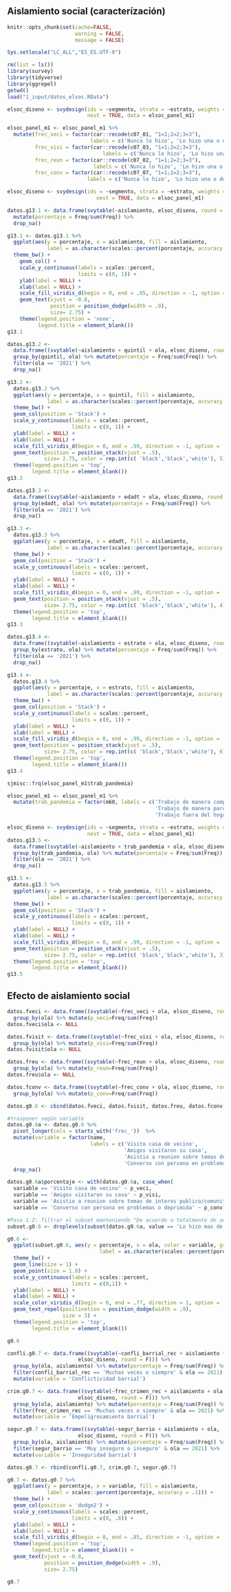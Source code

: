 ## Aislamiento social (caracterízación)

```r
knitr::opts_chunk$set(cache=FALSE, 
                      warning = FALSE, 
                      message = FALSE) 

Sys.setlocale("LC_ALL","ES_ES.UTF-8")

rm(list = ls())
library(survey)
library(tidyverse)
library(ggrepel)
getwd()
load("1_input/datos_elsoc.RData")

elsoc_diseno <- svydesign(ids = ~segmento, strata = ~estrato, weights = ~ponderador02, 
                          nest = TRUE, data = elsoc_panel_m1)
```

```r

elsoc_panel_m1 <- elsoc_panel_m1 %>%
  mutate(frec_veci = factor(car::recode(c07_01, "1=1;2=2;3=3"),
                           labels = c('Nunca lo hizo', 'Lo hizo una o dos veces', 'Lo hizo mas de dos veces')),
         frec_visi = factor(car::recode(c07_03, "1=1;2=2;3=3"),
                               labels = c('Nunca lo hizo', 'Lo hizo una o dos veces', 'Lo hizo mas de dos veces')),
         frec_reun = factor(car::recode(c07_02, "1=1;2=2;3=3"),
                            labels = c('Nunca lo hizo', 'Lo hizo una o dos veces', 'Lo hizo mas de dos veces')),
         frec_conv = factor(car::recode(c07_07, "1=1;2=2;3=3"),
                          labels = c('Nunca lo hizo', 'Lo hizo una o dos veces', 'Lo hizo mas de dos veces')))

elsoc_diseno <- svydesign(ids = ~segmento, strata = ~estrato, weights = ~ponderador02, 
                             nest = TRUE, data = elsoc_panel_m1)
```


```r
datos.g13.1 <- data.frame(svytable(~aislamiento, elsoc_diseno, round = F)) %>% 
  mutate(porcentaje = Freq/sum(Freq)) %>% 
  drop_na()

g13.1 <- datos.g13.1 %>% 
  ggplot(aes(y = porcentaje, x = aislamiento, fill = aislamiento, 
             label = as.character(scales::percent(porcentaje, accuracy = .1)))) +
  theme_bw() + 
    geom_col() +
    scale_y_continuous(labels = scales::percent,
                       limits = c(0, 1)) +
    ylab(label = NULL) +
    xlab(label = NULL) +
    scale_fill_viridis_d(begin = 0, end = .85, direction = -1, option = 'viridis') +
    geom_text(vjust = -0.8,
              position = position_dodge(width = .9),
              size= 2.75) +
    theme(legend.position = 'none', 
          legend.title = element_blank())
g13.1
```

```r
datos.g13.2 <- 
  data.frame((svytable(~aislamiento + quintil + ola, elsoc_diseno, round = F))) %>%
  group_by(quintil, ola) %>% mutate(porcentaje = Freq/sum(Freq)) %>% 
  filter(ola == '2021') %>% 
  drop_na()

g13.2 <- 
  datos.g13.2 %>% 
  ggplot(aes(y = porcentaje, x = quintil, fill = aislamiento, 
             label = as.character(scales::percent(porcentaje, accuracy = .1)))) + 
  theme_bw() + 
  geom_col(position = 'Stack') +
  scale_y_continuous(labels = scales::percent,
                     limits = c(0, 1)) +
  ylab(label = NULL) +
  xlab(label = NULL) +
  scale_fill_viridis_d(begin = 0, end = .99, direction = -1, option = 'viridis') +
  geom_text(position = position_stack(vjust = .5),
            size= 2.75, color = rep.int(c( 'black','black','white'), 5)) + 
  theme(legend.position = 'top',
        legend.title = element_blank())
g13.2
```

```r
datos.g13.3 <- 
  data.frame((svytable(~aislamiento + edadt + ola, elsoc_diseno, round = F))) %>%
  group_by(edadt, ola) %>% mutate(porcentaje = Freq/sum(Freq)) %>% 
  filter(ola == '2021') %>% 
  drop_na()

g13.3 <- 
  datos.g13.3 %>% 
  ggplot(aes(y = porcentaje, x = edadt, fill = aislamiento, 
             label = as.character(scales::percent(porcentaje, accuracy = .1)))) + 
  theme_bw() + 
  geom_col(position = 'Stack') +
  scale_y_continuous(labels = scales::percent,
                     limits = c(0, 1)) +
  ylab(label = NULL) +
  xlab(label = NULL) +
  scale_fill_viridis_d(begin = 0, end = .99, direction = -1, option = 'viridis') +
  geom_text(position = position_stack(vjust = .5),
            size= 2.75, color = rep.int(c( 'black','black','white'), 4)) + 
  theme(legend.position = 'top',
        legend.title = element_blank())
g13.3
```

```r
datos.g13.4 <- 
  data.frame((svytable(~aislamiento + estrato + ola, elsoc_diseno, round = F))) %>%
  group_by(estrato, ola) %>% mutate(porcentaje = Freq/sum(Freq)) %>% 
  filter(ola == '2021') %>% 
  drop_na()

g13.4 <- 
  datos.g13.4 %>% 
  ggplot(aes(y = porcentaje, x = estrato, fill = aislamiento, 
             label = as.character(scales::percent(porcentaje, accuracy = .1)))) + 
  theme_bw() + 
  geom_col(position = 'Stack') +
  scale_y_continuous(labels = scales::percent,
                     limits = c(0, 1)) +
  ylab(label = NULL) +
  xlab(label = NULL) +
  scale_fill_viridis_d(begin = 0, end = .99, direction = -1, option = 'viridis') +
  geom_text(position = position_stack(vjust = .5),
            size= 2.75, color = rep.int(c( 'black','black','white'), 6)) + 
  theme(legend.position = 'top',
        legend.title = element_blank())
g13.4
```

```r
sjmisc::frq(elsoc_panel_m1$trab_pandemia)

elsoc_panel_m1 <- elsoc_panel_m1 %>%
  mutate(trab_pandemia = factor(m60, labels = c('Trabajo de manera completa desde el hogar',
                                                'Trabajo de manera parcial desde el hogar',
                                                'Trabajo fuera del hogar')))

elsoc_diseno <- svydesign(ids = ~segmento, strata = ~estrato, weights = ~ponderador02, 
                          nest = TRUE, data = elsoc_panel_m1)
datos.g13.5 <- 
  data.frame((svytable(~aislamiento + trab_pandemia + ola, elsoc_diseno, round = F))) %>%
  group_by(trab_pandemia, ola) %>% mutate(porcentaje = Freq/sum(Freq)) %>% 
  filter(ola == '2021') %>% 
  drop_na()

g13.5 <- 
  datos.g13.5 %>% 
  ggplot(aes(y = porcentaje, x = trab_pandemia, fill = aislamiento, 
             label = as.character(scales::percent(porcentaje, accuracy = .1)))) + 
  theme_bw() + 
  geom_col(position = 'Stack') +
  scale_y_continuous(labels = scales::percent,
                     limits = c(0, 1)) +
  ylab(label = NULL) +
  xlab(label = NULL) +
  scale_fill_viridis_d(begin = 0, end = .99, direction = -1, option = 'viridis') +
  geom_text(position = position_stack(vjust = .5),
            size= 2.75, color = rep.int(c( 'black','black','white'), 3)) + 
  theme(legend.position = 'top',
        legend.title = element_blank())
g13.5
```
## Efecto de aislamiento social

```r

datos.fveci <- data.frame((svytable(~frec_veci + ola, elsoc_diseno, round = F))) %>%
  group_by(ola) %>% mutate(p_veci=Freq/sum(Freq))
datos.fveci$ola <- NULL

datos.fvisit <- data.frame((svytable(~frec_visi + ola, elsoc_diseno, round = F))) %>% 
  group_by(ola) %>% mutate(p_visi=Freq/sum(Freq))
datos.fvisit$ola <- NULL

datos.freu <- data.frame((svytable(~frec_reun + ola, elsoc_diseno, round = F))) %>% 
  group_by(ola) %>% mutate(p_reun=Freq/sum(Freq))
datos.freu$ola <- NULL

datos.fconv <- data.frame((svytable(~frec_conv + ola, elsoc_diseno, round = F))) %>% 
  group_by(ola) %>% mutate(p_conv=Freq/sum(Freq))

datos.g0.6 <- cbind(datos.fveci, datos.fvisit, datos.freu, datos.fconv)

#trasponer según variable
datos.g0.6a <- datos.g0.6 %>% 
  pivot_longer(cols = starts_with('frec_'))  %>%
  mutate(variable = factor(name,
                           labels = c('Visito casa de vecino', 
                                      'Amigos visitaron su casa',
                                      'Asistio a reunion sobre temas de interes publico/comunitario',
                                      'Converso con persona en problemas o deprimida'))) %>%
  drop_na()

datos.g0.6a$porcentaje <- with(datos.g0.6a, case_when(
  variable == 'Visito casa de vecino' ~ p_veci,
  variable == 'Amigos visitaron su casa' ~ p_visi,
  variable == 'Asistio a reunion sobre temas de interes publico/comunitario' ~ p_reun,
  variable == 'Converso con persona en problemas o deprimida' ~ p_conv))

#Paso 1.2: filtrar el subset manteniendo "De acuerdo o totalmente de acuerdo"
subset.g0.6 <- droplevels(subset(datos.g0.6a, value == 'Lo hizo mas de dos veces'))

g0.6 <- 
  ggplot(subset.g0.6, aes(y = porcentaje, x = ola, color = variable, group = variable,
                              label = as.character(scales::percent(porcentaje, accuracy = .1)))) +
  theme_bw() +   
  geom_line(size = 1) +
  geom_point(size = 1.8) +
  scale_y_continuous(labels = scales::percent,
                     limits = c(0,1)) +
  ylab(label = NULL) +
  xlab(label = NULL) +
  scale_color_viridis_d(begin = 0, end = .77, direction = 1, option = 'viridis') +
  geom_text_repel(posilinetion = position_dodge(width = .9),
                  size = 3) +
  theme(legend.position = 'top',
        legend.title = element_blank())

g0.6

```
 
```r

confli.g0.7 <- data.frame((svytable(~confli_barrial_rec + aislamiento + ola,
                       elsoc_diseno, round = F))) %>%
  group_by(ola, aislamiento) %>% mutate(porcentaje = Freq/sum(Freq)) %>% drop_na() %>% 
  filter(confli_barrial_rec == 'Muchas veces o siempre' & ola == 2021) %>% 
  mutate(variable = 'Conflictividad barrial')

crim.g0.7 <- data.frame((svytable(~frec_crimen_rec + aislamiento + ola,
                       elsoc_diseno, round = F))) %>%
  group_by(ola, aislamiento) %>% mutate(porcentaje = Freq/sum(Freq)) %>% drop_na() %>% 
  filter(frec_crimen_rec == 'Muchas veces o siempre' & ola == 2021) %>% 
  mutate(variable = 'Empeligrosamiento barrial')

segur.g0.7 <- data.frame((svytable(~segur_barrio + aislamiento + ola,
                       elsoc_diseno, round = F))) %>%
  group_by(ola, aislamiento) %>% mutate(porcentaje = Freq/sum(Freq)) %>% drop_na() %>% 
  filter(segur_barrio == 'Muy inseguro o inseguro' & ola == 2021) %>% 
  mutate(variable = 'Inseguridad barrial')

datos.g0.7 <- rbind(confli.g0.7, crim.g0.7, segur.g0.7)

g0.7 <- datos.g0.7 %>% 
  ggplot(aes(y = porcentaje, x = variable, fill = aislamiento, 
             label = scales::percent(porcentaje, accuracy = .1))) + 
  theme_bw() + 
  geom_col(position = 'dodge2') +
  scale_y_continuous(labels = scales::percent,
                     limits = c(0, .8)) +
  ylab(label = NULL) +
  xlab(label = NULL) +
  scale_fill_viridis_d(begin = 0, end = .85, direction = -1, option = 'viridis') +
  theme(legend.position = 'top',
        legend.title = element_blank()) +
  geom_text(vjust = -0.8,
            position = position_dodge(width = .9),
            size= 2.75)

g0.7
```

